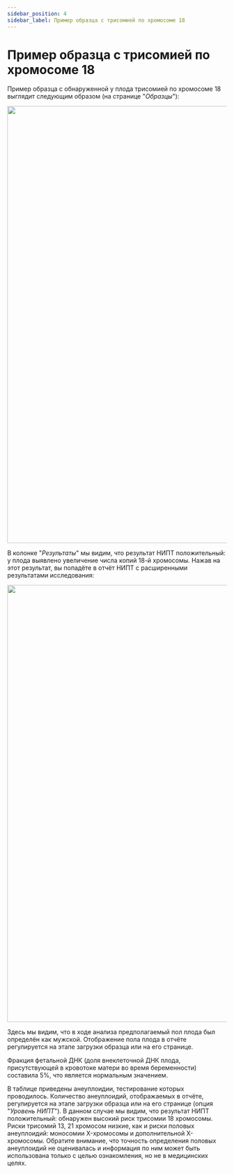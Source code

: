 ```yaml
---
sidebar_position: 4
sidebar_label: Пример образца с трисомией по хромосоме 18
---
```


# Пример образца с трисомией по хромосоме 18

Пример образца с обнаруженной у плода трисомией по хромосоме 18 выглядит следующим
образом (на странице "*Образцы*"):

<p align="center">
<img src={require('/img/rus/t18.png').default} width="1000"/>
</p>

В колонке "*Результаты*" мы видим, что результат НИПТ положительный: у плода выявлено увеличение числа копий
18-й хромосомы. Нажав на этот результат, вы попадёте в отчёт НИПТ с расширенными результатами исследования:

<p align="center">
<img src={require('/img/rus/t18_result.png').default} width="1000"/>
</p>

Здесь мы видим, что в ходе анализа предполагаемый пол плода был определён как мужской. Отображение пола
плода в отчёте регулируется на этапе загрузки образца или на его странице.

Фракция фетальной ДНК (доля внеклеточной ДНК плода, присутствующей в
кровотоке матери во время беременности) составила 5%, что является нормальным значением.

В таблице приведены анеуплоидии, тестирование которых проводилось. Количество анеуплоидий, отображаемых в отчёте,
регулируется на этапе загрузки образца или на его странице (опция "*Уровень НИПТ*"). В данном случае мы видим,
что результат НИПТ положительный: обнаружен высокий риск трисомии 18 хромосомы. Риски трисомий 13, 21
хромосом низкие, как и риски половых анеуплоидий: моносомии X-хромосомы и дополнительной X-хромосомы.
Обратите внимание, что точность определения половых анеуплоидий не оценивалась и информация по ним может
быть использована только с целью ознакомления, но не в медицинских целях.
